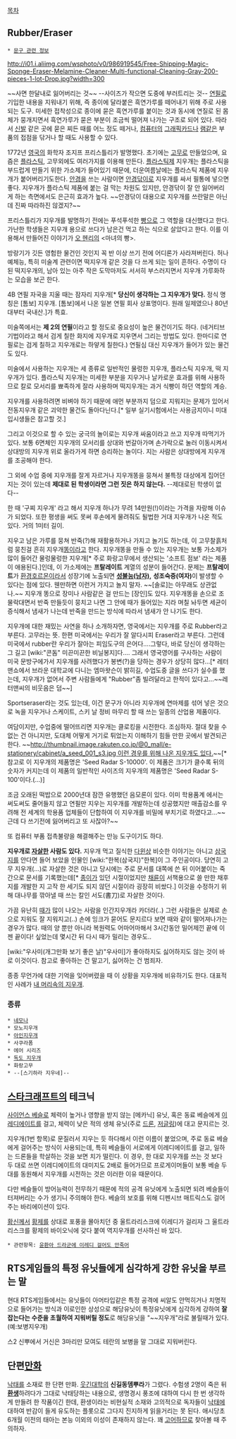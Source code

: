 [[목차]]

== Rubber/Eraser ==
 * [[문구 관련 정보]]

http://i01.i.aliimg.com/wsphoto/v0/986919545/Free-Shipping-Magic-Sponge-Eraser-Melamine-Cleaner-Multi-functional-Cleaning-Gray-200-pieces-1-lot-Drop.jpg?width=300

~~사면 한달내로 잃어버리는 것~~
--사이즈가 작으면 도중에 부러트리는 것--
[[연필]]로 기입한 내용을 지워내기 위해, 즉 종이에 달라붙은 흑연가루를 떼어내기 위해 주로 사용되는 도구. 미세한 접착성으로 종이에 묻은 흑연가루를 붙이는 것과 동시에 연질로 된 몸체가 뭉개지면서 흑연가루가 묻은 부분이 조금씩 떨어져 나가는 구조로 되어 있다. 따라서 [[신발]] 같은 곳에 묻은 찌든 때를 어느 정도 떼거나, [[컴퓨터]]의 [[그래픽카드]]나 [[램]]같은 부품의 접점을 닦거나 할 때도 사용할 수 있다.

1772년 [[영국]]의 화학자 조지프 프리스틀리가 발명했다. 초기에는 [[고무]]로 만들었으며, 요즘은 [[플라스틱]], 고무외에도 여러가지를 이용해 만든다. [[플라스틱]]제 지우개는 플라스틱을 부드럽게 만들기 위한 가소제가 들어있기 때문에, 더운여름날에는 플라스틱 제품에 지우개가 붙어버리기도한다. [[안경]]을 쓰는 사람이면 [[안경닦이]]로 지우개를 싸서 필통에 넣으면 좋다. 지우개가 플라스틱 제품에 붙는 걸 막는 차원도 있지만, 안경닦이 잘 안 잃어버리게 하는 측면에서도 은근히 효과가 높다. ~~안경닦이 대용으로 지우개를 쓰란말은 아닌데 진짜 따라하진 않겠지?~~

프리스틀리가 지우개를 발명하기 전에는 푸석푸석한 [[빵]]으로 그 역할을 대신했다고 한다. 가난한 학생들은 지우개 용으로 쓰다가 남은건 먹고 하는 식으로 살았다고 한다. 이를 이용해서 만들어진 이야기가 [[오 헨리]]의 <마녀의 빵>.

방랑기가 깃든 영험한 물건인 것인지 꼭 반 이상 쓰기 전에 어디론가 사라져버린다. 허나 예체능, 특히 미술계 관련이면 떡지우개 같은 것을 다 쓰게 되는 일이 흔하다. 수명이 다 된 떡지우개의, 남아 있는 아주 작은 도막마저도 서서히 부스러지면서 지우개 가루화하는 모습을 보곤 한다.

4B 연필 자국을 지울 때는 잠자리 지우개[* '''당신이 생각하는 그 지우개가 맞다.''' 정식 명칭은 [톰보] 지우개. [톰보]에서 나온 일본 연필 회사 상표명이다. 원래 일제였으나 80년대부터 국내산.]가 특효.

미술쪽에서는 '''제 2의 연필'''이라고 할 정도로 중요성이 높은 물건이기도 하다. (네거티브 기법이라고 해서 검게 칠한 화지에 지우개로 지우면서 그리는 방법도 있다. 한마디로 연필로는 검게 칠하고 지우개로는 하얗게 칠한다.) 연필심 대신 지우개가 들어가 있는 물건도 있다.

미술에서 사용하는 지우개는 세 종류로 일반적인 물렁한 지우개, 플라스틱 지우개, 떡 지우개가 있다. 플라스틱 지우개는 미세한 부분을 지우거나 날카로운 효과를 위해 사용하므로 칼로 모서리를 뾰족하게 잘라 사용하며 떡지우개는 과거 식빵이 하던 역할의 계승.

지우개를 사용하려면 비벼야 하기 때문에 애먼 부분까지 덤으로 지워지는 문제가 있어서 전동지우개 같은 괴악한 물건도 돌아다닌다.[* 일부 실기시험에서는 사용금지이니 미대입시생들은 참고할 것.]

그리고 이것으로 할 수 있는 궁극의 놀이로는 지우개 싸움이라고 쓰고 지우개 따먹기가 있다. 보통 6면체인 지우개의 모서리를 상대와 번갈아가며 손가락으로 눌러 이동시켜서 상대방의 지우개 위로 올라가게 하면 승리하는 놀이다. 지는 사람은 상대방에게 지우개를 조공해야 한다.

그 외에 수업 중에 지우개를 잘게 자르거나 지우개똥을 뭉쳐서 불특정 대상에게 집어던지는 것이 있는데 '''제대로 된 학생이라면 그런 짓은 하지 않는다.''' --제대로된 학생이 없다--

한 때 '구찌 지우개' 라고 해서 지우개 하나가 무려 14만원(!)이라는 가격을 자랑해 이슈가 되었다.  또한 평생을 써도 못써 후손에게 물려줘도 될법한 거대 지우개가 나온 적도 있다. 거의 1미터 길이.

지우고 남은 가루를 뭉쳐 반죽(?)해 재활용하거나 가지고 놀기도 하는데, 이 고무찰흙처럼 뭉친걸 흔히 지우개[[똥]]이라고 한다. 지우개똥을 만들 수 있는 지우개는 보통 가소제가 많이 들어간 물렁물렁한 지우개[* 주로 화랑고무에서 생산되는 '소프트 점보' 라는 제품이 애용된다.]인데, 이 가소제에는 '''프탈레이트''' 계열의 성분이 들어간다. 문제는 '''프탈레이트'''가 [[환경호르몬]]이라서 성장기에 노출되면 [[고자라니|'''성불능(남자),''']] '''성조숙증(여자)'''이 발생할 수 있다는 점에 있다. 웬만하면 이런거 가지고 놀지 말자. ~~[솔로]는 아무래도 상관없나.~~ 지우개 똥으로 장미나 사람같은 걸 만드는 [장인]도 있다. 지우개똥을 손으로 조물락대면서 반죽 만들듯이 뭉치고 나면 그 안에 때가 들어있는 지라 며칠 놔두면 세균이 증식해서 냄새가 나는데 반죽을 만드는 방식에 따라서 냄새가 안 나기도 한다.

지우개에 대한 재밌는 사연을 하나 소개하자면, 영국에서는 지우개를 주로 Rubber라고 부른다. 고무라는 뜻. 한편 미국에서는 우리가 잘 알다시피 Eraser라고 부른다. 그런데 미국에서 rubber란 우리가 잘아는 피임도구의 은어다....그렇다, 바로 당신이 생각하는 그 길고 [wiki:"콘돔" 미끈미끈한 비닐봉지]다.... 그래서 영국영어를 구사하는 사람이 미국 문방구에가서 지우개를 사려했다가 봉변(?)을 당하는 경우가 상당히 많다...[* 레터맨쇼에서 브라운 대학교에 다니는 엠마왓슨이 밝히길, 수업도중 글을 쓰다가 실수를 했는데, 지우개가 없어서 주변 사람들에게 "Rubber"좀 빌려달라고 한적이 있다고...~~레터맨씨의 비웃음은 덤~~]

Sportseraser라는 것도 있는데, 이건 문구가 아니라 지우개에 연마제를 섞어 넣은 것으로 녹을 지우거나 스케이트, 스키 날 정비 마무리 할 때 쓰는 일종의 산업용 제품이다.

여담이지만, 수업중에 떨어뜨리면 지우개는 클로킹을 시전한다. 조심하자. 절대 찾을 수 없는 건 아니지만, 도대체 어떻게 거기로 튀었는지 이해하기 힘들 만한 곳에서 발견되곤 한다. ~~[[http://thumbnail.image.rakuten.co.jp/@0_mall/e-stationery/cabinet/a_seed_001_s3.jpg  이런 경우를 위해 나온 지우개도 있다.]]~~[* 참고로 이 지우개의 제품명은 'Seed Radar S-10000'. 이 제품은 크기가 클수록 뒤의 숫자가 커지는데 이 제품의 일반적인 사이즈의 지우개의 제품명은 'Seed Radar S-100'이다.(…)]

조금 오래된 떡밥으로 2000년대 잠깐 유행했던 음모론이 있다. 이미 학용품계 에서는 써도써도 줄어들지 않고 연필만 지우는 지우개를 개발하는데 성공했지만 매출감소를 우려해 전 세계의 학용품 업체들이 단합하여 이 지우개를 비밀에 부치기로 하였다고...~~근데 다 쓰기전에 잃어버리고 또 사잖아?~~

또 컴퓨터 부품 접촉불량을 해결해주는 만능 도구이기도 하다.

'''지우개로 [[자살]]한 사람도 있다.''' 지우개 먹고 질식한 [[다윈상]] 비슷한 이야기는 아니고 [[삼국지]]를 안다면 들어 보았을 인물인 [wiki:"한복(삼국지)"한복]이 그 주인공이다. 당연히 고무 지우개(…)로 자살한 것은 아니고 당시에는 주로 문서를 대쪽에 쓴 뒤 이어붙이는 죽간으로 문서를 기록했는데[* [[종이]]가 있던 시절이었지만 [[채륜]]이 서책용으로 쓸 만한 채후지를 개발한 지 고작 한 세기도 되지 않던 시절이라 굉장히 비쌌다.] 이것을 수정하기 위해 대나무를 깎아낼 때 쓰는 칼인 서도(書刀)로 자살한 것이다.

가끔 유난히 [[때]]가 많이 나오는 사람을 인간지우개라 카더라(..) 그런 사람들은 실제로 손으로 지워도 잘 지워지고(..) 손에 잉크가 묻어도 문지르다 보면 때와 같이 떨어져나가는 경우가 많다. 때의 양 뿐만 아니라 복원력도 어마어마해서 3시간동안 밀어제낀 끝에 이젠 끝이다! 싶었는데 몇시간 뒤 다시 때가 밀리는 경우도..

[wiki:"우사미(개그만화 보기 좋은 날)"우사미]가 좋아하지도 싫어하지도 않는 것이 바로 이것이다. 참고로 좋아하는 건 말고기, 싫어하는 건 범죄자.

종종 무언가에 대한 기억을 잊어버렸을 때 이 상황을 지우개에 비유하기도 한다. 대표적인 사례가 [[내 머리속의 지우개]].

=== 종류 ===
 * [[네모나]]
 * 모노지우개
 * [[아인지우개]]
 * 사쿠라폼
 * 에어 시리즈
 * [[독도 지우개]]
 * 화랑고무
 * --[스기하라 지우네]--

== [[스타크래프트]]의 테크닉 ==
[[사이언스 베슬]]로 체력이 높거나 영향을 받지 않는 [메카닉] 유닛, 혹은 동료 베슬에게 [[이레디에이트]]를 걸고, 체력이 낮은 적의 생체 유닛(주로 [[드론]], [[저글링]])에 대고 문지르는 것.

지우개(1번 항목)로 문질러서 지우는 듯 하다해서 이런 이름이 붙었으며, 주로 동료 베슬에게 걸어주는 방식이 사용되는데, 특히 베슬들이 서로에게 이레디에이트를 걸고, 일하는 드론들을 학살하는 것을 보면 치가 떨린다. 이 경우, 한 대로 지우개를 쓰는 것 보다 두 대로 쓰면 이레디에이트의 대미지도 2배로 들어가므로 프로게이머들이 보통 베슬 두 대를 동원해서 지우개를 시전하는 것은 이러한 이유 때문이다.

다만 베슬들이 방어능력이 전무하기 때문에 적의 공격 유닛에게 노출되면 되려 베슬들이 터져버리는 수가 생기니 주의해야 한다. 베슬의 보호를 위해 디펜시브 매트릭스도 걸어주는 바리에이션이 있다.

[[홍진호|황신]]께서 [[임요환|황제]]를 상대로 포풍을 몰아치던 중 울트라리스크에 이레디가 걸리자 그 울트라리스크를 황제의 바이오닉에 갖다 붙여 역지우개를 선사하신 바 있다.

 * 관련항목: [[윤환아 드라군에 이레디 걸어도 안죽어]]

== RTS게임들의 특정 유닛들에게 심각하게 강한 유닛을 부르는 말 ==
현대 RTS게임들에서는 유닛들이 아머타입같은 특정 공격에 씨알도 안먹히거나 치명적으로 들어가는 방식과 이로인한 상성으로 해당유닛이 특정유닛에게 심각하게 강하여 '''잘잡는다는 수준을 초월하여 지워버릴 정도'''로 해당유닛을 "~~지우개"라로 불릴때가 있다.(예:보병지우개)

스2 신뿌에서 거신은 3마리만 모여도 테란의 보병을 말 그대로 지워버린다.

== 단편[[만화]] ==
[[낙태]]를 소재로 한 단편 만화. [[웃긴대학]]의 '''신길동뎀뿌라'''가 그렸다. 수험생 2명이 죽은 뒤 '''[[환생]]'''하려다가 그대로 낙태당하는 내용으로, 생명경시 풍조에 대하여 다시 한 번 생각하게 만들려 한 작품이긴 한데, 환생이라는 비현실적 소재와 고의적으로 독자들이 [[낙태]]에 대하여 반감이 들게 유도하는 플롯으로 그다지 진지하게 읽을거리는 못 된다. 애시당초 6개월 이전의 태아는 본능 이외의 이성이 존재하지 않는다. 꽤 [[고어]]하므로 찾아볼 때 주의하자.
